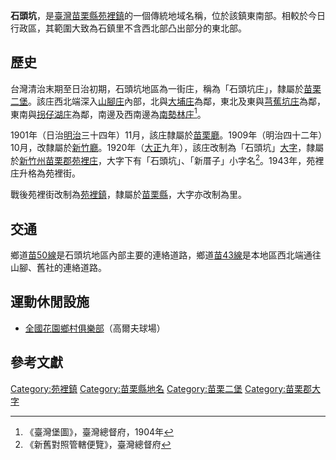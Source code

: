 {{noteTA　
|1 = zh-cn:庄; zh-hk:庄; zh-tw:庄;
}}
'''石頭坑'''，是[[臺灣|臺灣]][[苗栗縣|苗栗縣]][[苑裡鎮|苑裡鎮]]的一個傳統地域名稱，位於該鎮東南部。相較於今日行政區，其範圍大致為石鎮里不含西北部凸出部分的東北部。

==歷史==
台灣清治末期至日治初期，石頭坑地區為一街庄，稱為「石頭坑庄」，隸屬於[[苗栗二堡|苗栗二堡]]。該庄西北端深入[[山腳_(苗栗縣)|山腳庄]]內部，北與[[大埔_(苗栗縣苑裡鎮)|大埔庄]]為鄰，東北及東與[[芎蕉坑庄|芎蕉坑庄]]為鄰，東南與[[拐仔湖庄|拐仔湖庄]]為鄰，南邊及西南邊為[[南勢林庄|南勢林庄]]<ref>《臺灣堡圖》，臺灣總督府，1904年</ref>。

1901年（日治[[明治|明治]]三十四年）11月，該庄隸屬於[[苗栗廳|苗栗廳]]。1909年（明治四十二年）10月，改隸屬於[[新竹廳|新竹廳]]。1920年（[[大正|大正]]九年），該庄改制為「石頭坑」[[大字|大字]]，隸屬於[[新竹州|新竹州]][[苗栗郡|苗栗郡]][[苑裡庄|苑裡庄]]，大字下有「石頭坑」、「新厝子」小字名<ref>《新舊對照管轄便覽》，臺灣總督府</ref>。1943年，苑裡庄升格為苑裡街。

戰後苑裡街改制為[[苑裡鎮|苑裡鎮]]，隸屬於[[苗栗縣|苗栗縣]]，大字亦改制為里。

==交通==
鄉道[[苗50線|苗50線]]是石頭坑地區內部主要的連絡道路，鄉道[[苗43線|苗43線]]是本地區西北端通往山腳、舊社的連絡道路。

==運動休閒設施==
*[[全國花園鄉村俱樂部|全國花園鄉村俱樂部]]（高爾夫球場）

==參考文獻==
{{reflist}}

{{苗栗郡}}

[[Category:苑裡鎮|Category:苑裡鎮]]
[[Category:苗栗縣地名|Category:苗栗縣地名]]
[[Category:苗栗二堡|Category:苗栗二堡]]
[[Category:苗栗郡大字|Category:苗栗郡大字]]